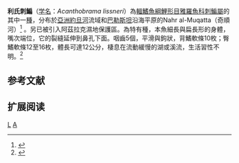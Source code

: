 {{Speciesbox 
| genus = Acanthobrama
| species = lissneri
| status = NT
| status_system = iucn3.1
| authority =[[Tortonese|Tortonese]], 1952
| synonyms = *''Acanthobrama terraesanctae oligolepis''<br /><small>Karaman, 1972</small>
}}

'''利氏刺鯿'''（[[学名|学名]]：''Acanthobrama lissneri''）為[[輻鰭魚綱|輻鰭魚綱]][[鯉形目|鯉形目]][[雅羅魚科|雅羅魚科]][[刺鯿屬|刺鯿屬]]的其中一[[種|種]]，分布於[[亞洲|亞洲]][[約旦河|約旦河]]流域和[[巴勒斯坦|巴勒斯坦]]沿海平原的Nahr al-Muqatta（奇順河）<ref>{{FishBase|genus=Acanthobrama|species=lissneri|month=May|year=2014}}</ref> 。另已被引入阿茲拉克濕地保護區。為特有種，本魚細長與扁長形的身體，嘴次端位，它的裂縫延伸到鼻孔下面。咽齒5個，平滑與鉤狀，背鰭軟條10枚；臀鰭軟條12至16枚，體長可達12公分，棲息在流動緩慢的湖或溪流，生活習性不明。<ref>{{cite web|url=http://wpbp.sinica.edu.tw/Summary/SpeciesSummary.php?id=65345&lang=chinese| title =Acanthobrama lissneri}}</ref>
== 参考文献 ==
{{reflist}}
== 扩展阅读 ==
{{refbegin}}
{{wikispecies-inline|Acanthobrama lissneri|利氏刺鯿}}
{{refend}}
{{Taxonbar|from=Q1992544}}

[[Category:刺鯿屬|L]]
[[Category:1952年描述的鱼类|A]]


{{鯉形目小作品}}